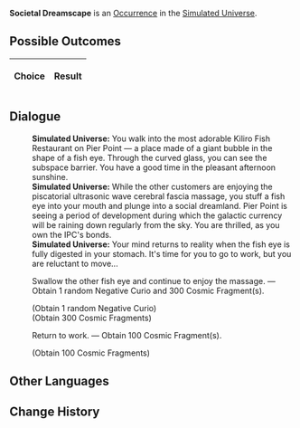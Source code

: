 {{Simulated Universe Event Infobox
|title         = Societal Dreamscape
|image         = Random Event Normal.png
|type          =
|domains_su    = Occurrence
|domains_ext   = Occurrence
|domains_swarm = 
|domains_gng   = 
|requirements  =
|prev          = 
|next          = 
|indexRewards  =
|characters    = 
}}
'''Societal Dreamscape''' is an [[Simulated Universe/Occurrence|Occurrence]] in the [[Simulated Universe]].

==Possible Outcomes==
{| class="article-table"
!Choice
!Result

|}

<!--
==Gameplay Notes==

-->
==Dialogue==
{{Dialogue Start}}
:'''Simulated Universe:''' You walk into the most adorable Kiliro Fish Restaurant on Pier Point &mdash; a place made of a giant bubble in the shape of a fish eye. Through the curved glass, you can see the subspace barrier. You have a good time in the pleasant afternoon sunshine.
:'''Simulated Universe:''' While the other customers are enjoying the piscatorial ultrasonic wave cerebral fascia massage, you stuff a fish eye into your mouth and plunge into a social dreamland. Pier Point is seeing a period of development during which the galactic currency will be raining down regularly from the sky. You are thrilled, as you own the IPC's bonds.
:'''Simulated Universe:''' Your mind returns to reality when the fish eye is fully digested in your stomach. It's time for you to go to work, but you are reluctant to move...
:{{DIcon|Star}} Swallow the other fish eye and continue to enjoy the massage. &mdash; Obtain 1 random Negative Curio and 300 Cosmic Fragment(s).
:;(Obtain 1 random Negative Curio)
:;(Obtain 300 Cosmic Fragments)
:{{DIcon|Star}} Return to work. &mdash; Obtain 100 Cosmic Fragment(s).
:;(Obtain 100 Cosmic Fragments)
{{Dialogue End}}

==Other Languages==
{{Other Languages
|en   = Societal Dreamscape
|zhs  = 社会性梦境
|zht  = 社會性夢境
|ja   = {{Rubi|社会性|しゃかいせい}}の{{Rubi|夢|ゆめ}}
|ko   = 사회적 꿈
|es   = Sueños de sociedad
|fr   = Onirisme sociétal
|ru   = Сны социума
|th   = ความฝันของสังคม
|vi   = Giấc Mơ Mang Tính Xã Hội
|de   = Gesellschaftliche Traumlandschaft
|id   = Mimpi Kehidupan Sosial
|pt   = Sonho de Fuga Social
}}

==Change History==
{{Change History|1.0}}
